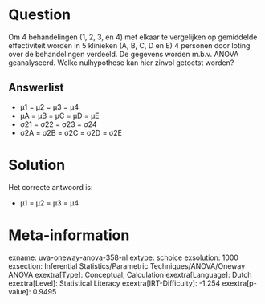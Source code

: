 Question
========

Om 4 behandelingen (1, 2, 3, en 4) met elkaar te vergelijken op
gemiddelde effectiviteit worden in 5 klinieken (A, B, C, D en E) 4
personen door loting over de behandelingen verdeeld. De gegevens worden
m.b.v. ANOVA geanalyseerd. Welke nulhypothese kan hier zinvol getoetst
worden?


Answerlist
----------

* μ1 = μ2 = μ3 = μ4
* μA = μB = μC = μD = μE
* σ21 = σ22 = σ23 = σ24
* σ2A = σ2B = σ2C = σ2D = σ2E

Solution
========

Het correcte antwoord is: 

* μ1 = μ2 = μ3 = μ4

Meta-information
================
exname: uva-oneway-anova-358-nl
extype: schoice
exsolution: 1000
exsection: Inferential Statistics/Parametric Techniques/ANOVA/Oneway ANOVA
exextra[Type]: Conceptual, Calculation
exextra[Language]: Dutch
exextra[Level]: Statistical Literacy
exextra[IRT-Difficulty]: -1.254
exextra[p-value]: 0.9495
